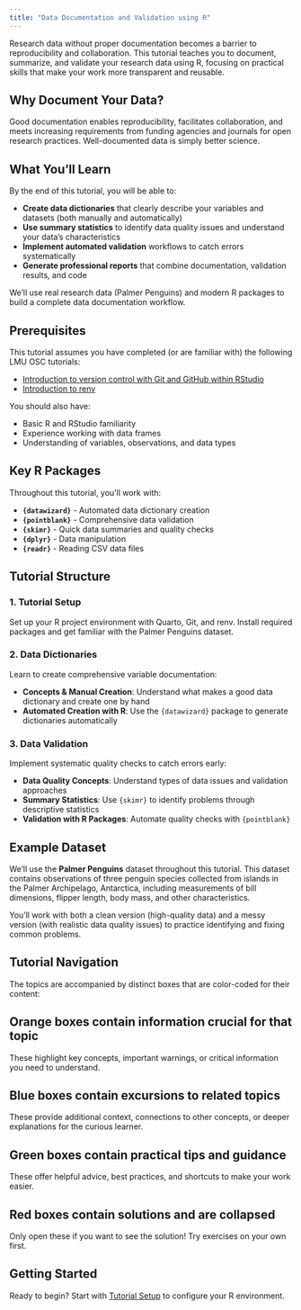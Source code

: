 ```yaml
---
title: "Data Documentation and Validation using R"
---
```


Research data without proper documentation becomes a barrier to reproducibility and collaboration. This tutorial teaches you to document, summarize, and validate your research data using R, focusing on practical skills that make your work more transparent and reusable.

## Why Document Your Data?

Good documentation enables reproducibility, facilitates collaboration, and meets increasing requirements from funding agencies and journals for open research practices. Well-documented data is simply better science.

## What You'll Learn

By the end of this tutorial, you will be able to:

- **Create data dictionaries** that clearly describe your variables and datasets (both manually and automatically)
- **Use summary statistics** to identify data quality issues and understand your data's characteristics
- **Implement automated validation** workflows to catch errors systematically
- **Generate professional reports** that combine documentation, validation results, and code

We'll use real research data (Palmer Penguins) and modern R packages to build a complete data documentation workflow.

## Prerequisites

This tutorial assumes you have completed (or are familiar with) the following LMU OSC tutorials:

- [Introduction to version control with Git and GitHub within RStudio](https://lmu-osc.github.io/Introduction-RStudio-Git-GitHub/)
- [Introduction to renv](https://lmu-osc.github.io/introduction-to-renv/)

You should also have:

- Basic R and RStudio familiarity
- Experience working with data frames
- Understanding of variables, observations, and data types

## Key R Packages

Throughout this tutorial, you'll work with:

- **`{datawizard}`** - Automated data dictionary creation
- **`{pointblank}`** - Comprehensive data validation
- **`{skimr}`** - Quick data summaries and quality checks
- **`{dplyr}`** - Data manipulation
- **`{readr}`** - Reading CSV data files

## Tutorial Structure

### 1. Tutorial Setup
Set up your R project environment with Quarto, Git, and renv. Install required packages and get familiar with the Palmer Penguins dataset.

### 2. Data Dictionaries
Learn to create comprehensive variable documentation:

- **Concepts & Manual Creation**: Understand what makes a good data dictionary and create one by hand
- **Automated Creation with R**: Use the `{datawizard}` package to generate dictionaries automatically

### 3. Data Validation
Implement systematic quality checks to catch errors early:

- **Data Quality Concepts**: Understand types of data issues and validation approaches
- **Summary Statistics**: Use `{skimr}` to identify problems through descriptive statistics
- **Validation with R Packages**: Automate quality checks with `{pointblank}`

## Example Dataset

We'll use the **Palmer Penguins** dataset throughout this tutorial. This dataset contains observations of three penguin species collected from islands in the Palmer Archipelago, Antarctica, including measurements of bill dimensions, flipper length, body mass, and other characteristics.

You'll work with both a clean version (high-quality data) and a messy version (with realistic data quality issues) to practice identifying and fixing common problems.

## Tutorial Navigation

The topics are accompanied by distinct boxes that are color-coded for their content:

::: {.callout-caution}
## Orange boxes contain information crucial for that topic
These highlight key concepts, important warnings, or critical information you need to understand.
:::

::: {.callout-note}
## Blue boxes contain excursions to related topics
These provide additional context, connections to other concepts, or deeper explanations for the curious learner.
:::

::: {.callout-tip}
## Green boxes contain practical tips and guidance
These offer helpful advice, best practices, and shortcuts to make your work easier.
:::

::: {.callout-important}
## Red boxes contain solutions and are collapsed
Only open these if you want to see the solution! Try exercises on your own first.
:::

## Getting Started

Ready to begin? Start with [Tutorial Setup](01-tutorial-setup/page1.qmd) to configure your R environment.